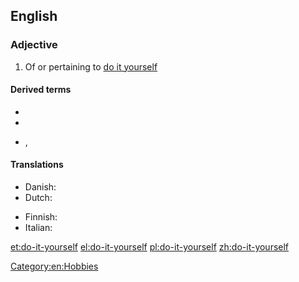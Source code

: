 {{also|do it yourself}}
==English==

===Adjective===
{{en-adj|-|head=[[do]]-[[it]]-[[yourself]]}}

# Of or pertaining to [[do it yourself]]

====Derived terms====
* {{l|en|do-it-yourselfer}}
* {{l|en|do-it-yourselfism}}
* {{l|en|do-it-yourselfness}}, {{l|en|do-it-yourself-ness}}

====Translations====
{{trans-top|of or pertaining to do it yourself}}
* Danish: {{t|da|gør-det-selv}} {{qualifier|also a noun}}
* Dutch: {{t|nl|doe-het-zelf}}
{{trans-mid}}
* Finnish: {{t|fi|tee-se-itse}}
* Italian: {{t|it|fai da te}}
{{trans-bottom}}

[[Category:en:Hobbies]]

[[et:do-it-yourself]]
[[el:do-it-yourself]]
[[pl:do-it-yourself]]
[[zh:do-it-yourself]]